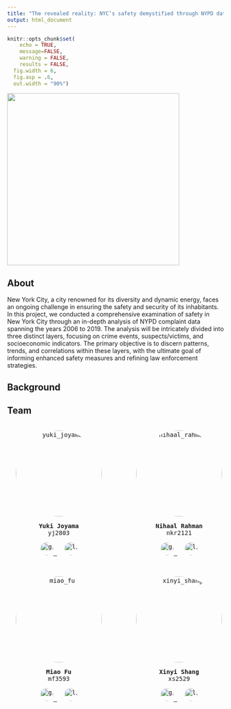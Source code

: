```yaml
---
title: "The revealed reality: NYC’s safety demystified through NYPD data"
output: html_document
---
```


```r

knitr::opts_chunk$set(
	echo = TRUE,
	message=FALSE,
	warning = FALSE,
	results = FALSE,
  fig.width = 6,
  fig.asp = .6,
  out.width = "90%")
```

![ ](image/new_york.jpg){height=400}

## About

New York City, a city renowned for its diversity and dynamic energy, faces an ongoing challenge in ensuring the safety and security of its inhabitants. In this project, we conducted a comprehensive examination of safety in New York City through an in-depth analysis of NYPD complaint data spanning the years 2006 to 2019. The analysis will be intricately divided into three distinct layers, focusing on crime events, suspects/victims, and socioeconomic indicators. The primary objective is to discern patterns, trends, and correlations within these layers, with the ultimate goal of informing enhanced safety measures and refining law enforcement strategies.

## Background

## Team

<pre>

<div style="display: flex; flex-wrap: nowrap; overflow-x: auto; white-space: nowrap;">
  <div style="flex: 0 0 auto; margin-left: 20px; margin-right: 80px; text-align: center;">
    <img src="image/yuki_joyama_b.jpeg" alt="yuki_joyama" style="width: 200px; height: 200px; object-fit: cover; object-position: center center; border-radius: 50%;"><p>
    <p><strong>Yuki Joyama</strong><br>yj2803</p>
    <p><a href = "Your GitHub Link"> 
    <img src="image/github_icon.png" alt="github_icon" style="width: 30px; height: 30px; object-fit: cover; object-position: center center; border-radius: 50%;" > </a>
    &nbsp
    <a href = "https://www.linkedin.com/in/yuki-joyama/"> 
    <img src="image/linkedin_icon.png" alt="linkedin_icon" style="width: 30px; height: 30px; object-fit: cover; object-position: center center; border-radius: 50%;" > </a> </p>
  </div>
  
  <div style="flex: 0 0 auto; margin-right: 80px; text-align: center;">
    <img src="image/nihaal_rahman.jpg" alt="nihaal_rahman" style="width: 200px; height: 200px; object-fit: cover; object-position: center center; border-radius: 50%;">
    <p><strong>Nihaal Rahman</strong><br>nkr2121</p>
    <p><a href = "Your GitHub Link"> 
    <img src="image/github_icon.png" alt="github_icon" style="width: 30px; height: 30px; object-fit: cover; object-position: center center; border-radius: 50%;" > </a>
    &nbsp
    <a href = "Your Linkedin Link"> 
    <img src="image/linkedin_icon.png" alt="linkedin_icon" style="width: 30px; height: 30px; object-fit: cover; object-position: center center; border-radius: 50%;" > </a> </p>
  </div>
  
  <div style="flex: 0 0 auto; margin-right: 20px; text-align: center;">
    <img src="image/new_york.jpg" alt="haha" style="width: 200px; height: 200px; object-fit: cover; object-position: center center; border-radius: 50%;">
    <p><strong>Siqing Wang</strong><br>sw3879</p>
    <p><a href = "Your GitHub Link"> 
    <img src="image/github_icon.png" alt="github_icon" style="width: 30px; height: 30px; object-fit: cover; object-position: center center; border-radius: 50%;" > </a>
    &nbsp
    <a href = "Your Linkedin Link"> 
    <img src="image/linkedin_icon.png" alt="linkedin_icon" style="width: 30px; height: 30px; object-fit: cover; object-position: center center; border-radius: 50%;" > </a> </p>
  </div>
  
</div>

<div style="display: flex; flex-wrap: nowrap; overflow-x: auto; white-space: nowrap;">

  <div style="flex: 0 0 auto; margin-left: 20px; margin-right: 80px; text-align: center;">
    <img src="image/miao_fu.jpg" alt="miao_fu" style="width: 200px; height: 200px; object-fit: cover; object-position: center center; border-radius: 50%;">
    <p><strong>Miao Fu</strong><br>mf3593</p>
    <p><a href = "Your GitHub Link"> 
    <img src="image/github_icon.png" alt="github_icon" style="width: 30px; height: 30px; object-fit: cover; object-position: center center; border-radius: 50%;" > </a>
    &nbsp
    <a href = "Your Linkedin Link"> 
    <img src="image/linkedin_icon.png" alt="linkedin_icon" style="width: 30px; height: 30px; object-fit: cover; object-position: center center; border-radius: 50%;" > </a> </p>
  </div>

  <div style="flex: 0 0 auto; margin-right: 80px; text-align: center;">
    <img src="image/xinyi_shang.jpg" alt="xinyi_shang" style="width: 200px; height: 200px; object-fit: cover; object-position: center center; border-radius: 50%;">
    <p><strong>Xinyi Shang</strong><br>xs2529</p>
    <p>
    <a href = "https://github.com/XinyiShang?tab=repositories/"> 
    <img src="image/github_icon.png" alt="github_icon" style="width: 30px; height: 30px; object-fit: cover; object-position: center center; border-radius: 50%;" > </a>
    &nbsp
    <a href = "https://www.linkedin.com/in/xinyi-anna-shang/"> 
    <img src="image/linkedin_icon.png" alt="linkedin_icon" style="width: 30px; height: 30px; object-fit: cover; object-position: center center; border-radius: 50%;" > </a> 
    </p>
  </div>

  <div style="flex: 0 0 auto; margin-right: 20px; text-align: center;">
    <img src="image/new_york.jpg" alt="haha" style="width: 200px; height: 200px; object-fit: cover; object-position: center center; border-radius: 50%;">
    <p><strong>Allison Xia</strong><br>zx2482</p>
    <p><a href = "Your GitHub Link"> 
    <img src="image/github_icon.png" alt="github_icon" style="width: 30px; height: 30px; object-fit: cover; object-position: center center; border-radius: 50%;" > </a>
    &nbsp
    <a href = "Your Linkedin Link"> 
    <img src="image/linkedin_icon.png" alt="linkedin_icon" style="width: 30px; height: 30px; object-fit: cover; object-position: center center; border-radius: 50%;" > </a> </p>
  </div>
  
</pre>
